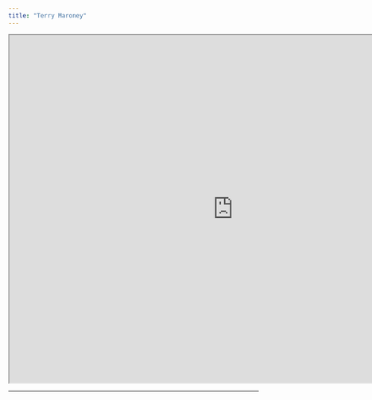 ```yaml
---
title: "Terry Maroney"
---
```


```{=html}
<iframe width="900" height="700" src="https://law.vanderbilt.edu/bio/terry-maroney" title="Prof. Terry A. Maroney"></iframe>
```

------------------------------------------------------------------------
